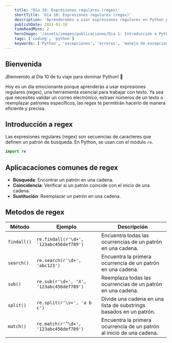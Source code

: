 ```yaml
---
    title: 'Día 10: Expresiones regulares (regex)'
    shortTitle: 'Día 10: Expresiones regulares (regex)'
    description: 'Aprenderemos a usar expresiones regulares en Python para realizar busquedas y manipulaciones de cadenas de texto.'
    publishDate: 2021-01-10
    timeReadMins: 2
    heroImage: '/assets/images/publicaciones/Dia 1: Introducción a Python y sintaxis básica.png'
    tags: ['coding', 'python']
    keywords: ['Python', 'excepciones', 'errores', 'manejo de excepciones', 'manejo de errores']
---
```


## Bienvenida

¡Bienvenido al Día 10 de tu viaje para dominar Python! 🎉

Hoy es un día emocionante porque aprenderás a usar expresiones regulares (regex), una herramienta esencial para trabajar con texto. Ya sea que necesites validar un correo electrónico, extraer números de un texto o reemplazar patrones específicos, las regex te permitirán hacerlo de manera eficiente y precisa.

## Introducción a regex

Las expresiones regulares (regex) son secuencias de caracteres que definen un patrón de búsqueda. En Python, se usan con el módulo `re`.

```python
import re
```

## Aplicacaciones comunes de regex

- **Búsqueda**: Encontrar un patrón en una cadena.
- **Coincidencia**: Verificar si un patrón coincide con el inicio de una cadena.
- **Sustitución**: Reemplazar un patrón en una cadena.

## Metodos de regex

| Método | Ejemplo | Descripción |
| --- | --- | --- |
| `findall()` | `re.findall(r'\d+', '123abc456def789')` | Encuentra todas las ocurrencias de un patrón en una cadena. |
| `search()` | `re.search(r'\d+', 'abc123')` | Encuentra la primera ocurrencia de un patrón en una cadena. |
| `sub()` | `re.sub(r'\d+', 'X', '123abc456def789')` | Reemplaza todas las ocurrencias de un patrón en una cadena. |
| `split()` | `re.split(r'\s+', 'a b c')` | Divide una cadena en una lista de substrings basados en un patrón. |
| `match()` | `re.match(r'^\d+', '123abc456def789')` | Encuentra la primera ocurrencia de un patrón al inicio de una cadena. |